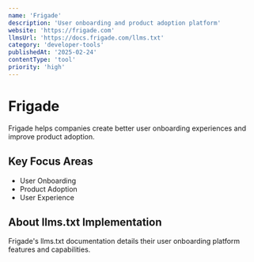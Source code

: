 ```yaml
---
name: 'Frigade'
description: 'User onboarding and product adoption platform'
website: 'https://frigade.com'
llmsUrl: 'https://docs.frigade.com/llms.txt'
category: 'developer-tools'
publishedAt: '2025-02-24'
contentType: 'tool'
priority: 'high'
---
```


# Frigade

Frigade helps companies create better user onboarding experiences and improve product adoption.

## Key Focus Areas

- User Onboarding
- Product Adoption
- User Experience

## About llms.txt Implementation

Frigade's llms.txt documentation details their user onboarding platform features and capabilities.
